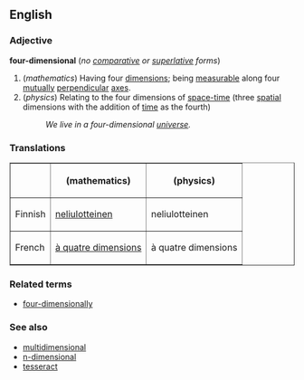 ==English==
===Adjective===
'''four-dimensional''' (''no [[comparative]] or [[superlative]] forms'')

#(''mathematics'') Having four [[dimension]]s; being [[measurable]] along four [[mutually]] [[perpendicular]] [[axis|axes]].
#(''physics'') Relating to the four dimensions of [[space-time]] (three [[spatial]] dimensions with the addition of [[time]] as the fourth)
#:''We live in a four-dimensional [[universe]].''

===Translations===

<table border="1" align="center" cellpadding="5">
<tr><th>         <th> (mathematics)           <th> (physics) </tr>
<tr><td>Finnish  <td> [[neliulotteinen]]      <td> neliulotteinen </tr>
<tr><td>French   <td> [[à quatre dimensions]] <td> à quatre dimensions </tr>
</table>

===Related terms===
*[[four-dimensionally]]

===See also===
*[[multidimensional]]
*[[n-dimensional]]
*[[tesseract]]